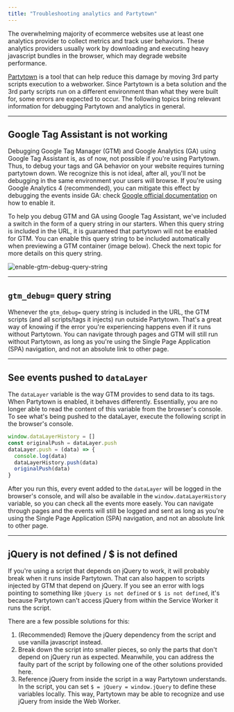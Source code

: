 ```yaml
---
title: "Troubleshooting analytics and Partytown"
---
```


The overwhelming majority of ecommerce websites use at least one analytics provider to collect metrics and track user behaviors. These analytics providers usually work by downloading and executing heavy javascript bundles in the browser, which may degrade website performance.

[Partytown](https://partytown.builder.io/) is a tool that can help reduce this damage by moving 3rd party scripts execution to a webworker. Since Partytown is a beta solution and the 3rd party scripts run on a different environment than what they were built for, some errors are expected to occur. The following topics bring relevant information for debugging Partytown and analytics in general.

---

## Google Tag Assistant is not working

Debugging Google Tag Manager (GTM) and Google Analytics (GA) using Google Tag Assistant is, as of now, not possible if you're using Partytown. Thus, to debug your tags and GA behavior on your website requires turning partytown down. We recognize this is not ideal, after all, you'll not be debugging in the same environment your users will browse. If you're using Google Analytics 4 (recommended), you can mitigate this effect by debugging the events inside GA: check [Google official documentation](https://support.google.com/analytics/answer/7201382?hl=pt-BR#zippy=%2Cgerenciador-de-tags-do-google-sites) on how to enable it.

To help you debug GTM and GA using Google Tag Assistant, we've included a switch in the form of a query string in our starters. When this query string is included in the URL, it is guaranteed that partytown will not be enabled for GTM. You can enable this query string to be included automatically when previewing a GTM container (image below). Check the next topic for more details on this query string.

![enable-gtm-debug-query-string](https://vtexhelp.vtexassets.com/assets/docs/src/enable-gtm-debug-query-string___a500fcb42a88127e93fb8c5e44ce119c.png)

---

## `gtm_debug=` query string

Whenever the `gtm_debug=` query string is included in the URL, the GTM scripts (and all scripts/tags it injects) run outside Partytown. That's a great way of knowing if the error you're experiencing happens even if it runs without Partytown. You can navigate through pages and GTM will still run without Partytown, as long as you're using the Single Page Application (SPA) navigation, and not an absolute link to other page.

---

## See events pushed to `dataLayer`

The `dataLayer` variable is the way GTM provides to send data to its tags. When Partytown is enabled, it behaves differently. Essentially, you are no longer able to read the content of this variable from the browser's console. To see what's being pushed to the dataLayer, execute the following script in the browser's console.

```js
window.dataLayerHistory = []
const originalPush = dataLayer.push
dataLayer.push = (data) => {
  console.log(data)
  dataLayerHistory.push(data)
  originalPush(data)
}
```

After you run this, every event added to the `dataLayer` will be logged in the browser's console, and will also be available in the `window.dataLayerHistory` variable, so you can check all the events more easely. You can navigate through pages and the events will still be logged and sent as long as you're using the Single Page Application (SPA) navigation, and not an absolute link to other page.

---

## jQuery is not defined / $ is not defined

If you're using a script that depends on jQuery to work, it will probably break when it runs inside Partytown. That can also happen to scripts injected by GTM that depend on jQuery. If you see an error with logs pointing to something like `jQuery is not defined` or `$ is not defined`, it's because Partytown can't access jQuery from within the Service Worker it runs the script.

There are a few possible solutions for this:

1. (Recommended) Remove the jQuery dependency from the script and use vanilla javascript instead.
2. Break down the script into smaller pieces, so only the parts that don't depend on jQuery run as expected. Meanwhile, you can address the faulty part of the script by following one of the other solutions provided here.
3. Reference jQuery from inside the script in a way Partytown understands. In the script, you can set `$ = jQuery = window.jQuery` to define these variables locally. This way, Partytown may be able to recognize and use jQuery from inside the Web Worker.
